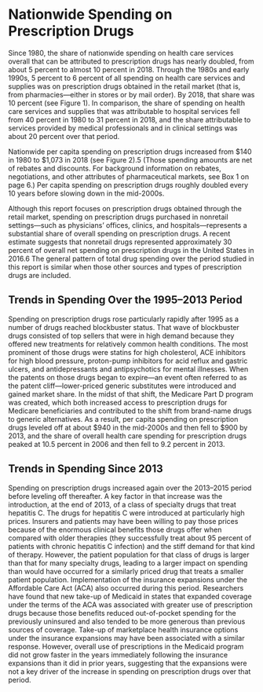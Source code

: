 ---
---
# Nationwide Spending on Prescription Drugs

Since 1980, the share of nationwide spending on health care services overall that can be attributed to prescription drugs has nearly doubled, from about 5 percent to almost 10 percent in 2018. Through the 1980s and early 1990s, 5 percent to 6 percent of all spending on health care services and supplies was on prescription drugs obtained in the retail market (that is, from pharmacies—either in stores or by mail order). By 2018, that share was 10 percent (see Figure 1). In comparison, the share of spending on health care services and supplies that was attributable to hospital services fell from 40 percent in 1980 to 31 percent in 2018, and the share attributable to services provided by medical professionals and in clinical settings was about 20 percent over that period.

Nationwide per capita spending on prescription drugs increased from $140 in 1980 to $1,073 in 2018 (see Figure 2).5 (Those spending amounts are net of rebates and discounts. For background information on rebates, negotiations, and other attributes of pharmaceutical markets, see Box 1 on page 6.) Per capita spending on prescription drugs roughly doubled every 10 years before slowing down in the mid-2000s.

Although this report focuses on prescription drugs obtained through the retail market, spending on prescription drugs purchased in nonretail settings—such as physicians’ offices, clinics, and hospitals—represents a substantial share of overall spending on prescription drugs. A recent estimate suggests that nonretail drugs represented approximately 30 percent of overall net spending on prescription drugs in the United States in 2016.6 The general pattern of total drug spending over the period studied in this report is similar when those other sources and types of prescription drugs are included.

## Trends in Spending Over the 1995–2013 Period

Spending on prescription drugs rose particularly rapidly after 1995 as a number of drugs reached blockbuster status. That wave of blockbuster drugs consisted of top sellers that were in high demand because they offered new treatments for relatively common health conditions. The most prominent of those drugs were statins for high cholesterol, ACE inhibitors for high blood pressure, proton-pump inhibitors for acid reflux and gastric ulcers, and antidepressants and antipsychotics for mental illnesses. When the patents on those drugs began to expire—an event often referred to as the patent cliff—lower-priced generic substitutes were introduced and gained market share. In the midst of that shift, the Medicare Part D program was created, which both increased access to prescription drugs for Medicare beneficiaries and contributed to the shift from brand-name drugs to generic alternatives. As a result, per capita spending on prescription drugs leveled off at about $940 in the mid-2000s and then fell to $900 by 2013, and the share of overall health care spending for prescription drugs peaked at 10.5 percent in 2006 and then fell to 9.2 percent in 2013.

## Trends in Spending Since 2013

Spending on prescription drugs increased again over the 2013–2015 period before leveling off thereafter. A key factor in that increase was the introduction, at the end of 2013, of a class of specialty drugs that treat hepatitis C. The drugs for hepatitis C were introduced at particularly high prices. Insurers and patients may have been willing to pay those prices because of the enormous clinical benefits those drugs offer when compared with older therapies (they successfully treat about 95 percent of patients with chronic hepatitis C infection) and the stiff demand for that kind of therapy. However, the patient population for that class of drugs is larger than that for many specialty drugs, leading to a larger impact on spending than would have occurred for a similarly priced drug that treats a smaller patient population. Implementation of the insurance expansions under the Affordable Care Act (ACA) also occurred during this period. Researchers have found that new take-up of Medicaid in states that expanded coverage under the terms of the ACA was associated with greater use of prescription drugs because those benefits reduced out-of-pocket spending for the previously uninsured and also tended to be more generous than previous sources of coverage. Take-up of marketplace health insurance options under the insurance expansions may have been associated with a similar response. However, overall use of prescriptions in the Medicaid program did not grow faster in the years immediately following the insurance expansions than it did in prior years, suggesting that the expansions were not a key driver of the increase in spending on prescription drugs over that period.
